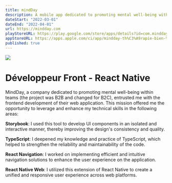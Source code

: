 ```yaml
---
title: mindDay
description: A mobile app dedicated to promoting mental well-being within teams
dateStart: "2022-03-01"
dateEnd: "2022-04-01"
url: https://mindday.com
playStoreURL: https://play.google.com/store/apps/details?id=com.mindday.app&hl=en_US
appStoreURL: https://apps.apple.com/ci/app/mindday-th%C3%A9rapie-bien-%C3%AAtre/id1611158928
published: true
---
```


[![](https://dam.malt.com/79f3106c-c575-49e2-9285-36250b6976d5)](https://mindday.com)

# Développeur Front - React Native

MindDay, a company dedicated to promoting mental well-being within teams (the project was B2B and changed for B2C), entrusted me with the frontend development of their web application. This mission offered me the opportunity to leverage and enhance my technical skills in the following areas:

**Storybook**: I used this tool to develop UI components in an isolated and interactive manner, thereby improving the design's consistency and quality.

**TypeScript**: I deepened my knowledge and practice of TypeScript, which helped to strengthen the reliability and maintainability of the code.

**React Navigation**: I worked on implementing efficient and intuitive navigation solutions to enhance the user experience on the application.

**React Native Web**: I utilized this extension of React Native to create a unified and responsive user experience across web platforms.
